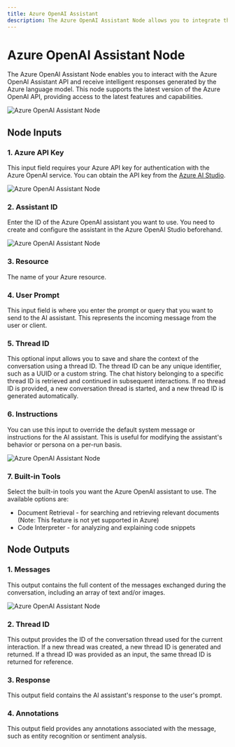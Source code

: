 ```yaml
---
title: Azure OpenAI Assistant
description: The Azure OpenAI Assistant Node allows you to integrate the Azure OpenAI Assistant API into your workflows.
---
```



# Azure OpenAI Assistant Node

The Azure OpenAI Assistant Node enables you to interact with the Azure OpenAI Assistant API and receive intelligent
responses generated by the Azure language model. This node supports the latest version of the Azure OpenAI API,
providing access to the latest features and capabilities.

<Image src={azure1} alt='Azure OpenAI Assistant Node' width={1200} />

## Node Inputs

### 1. Azure API Key

This input field requires your Azure API key for authentication with the Azure OpenAI service. You can obtain the API
key from the [Azure AI Studio](https://ai.azure.com/).

<Image src={azure2} alt='Azure OpenAI Assistant Node' width={1200} />

### 2. Assistant ID

Enter the ID of the Azure OpenAI assistant you want to use. You need to create and configure the assistant in the Azure
OpenAI Studio beforehand.

<Image src={azure3} alt='Azure OpenAI Assistant Node' width={1200} />

### 3. Resource

The name of your Azure resource.

### 4. User Prompt

This input field is where you enter the prompt or query that you want to send to the AI assistant. This represents the
incoming message from the user or client.

### 5. Thread ID

This optional input allows you to save and share the context of the conversation using a thread ID. The thread ID can be
any unique identifier, such as a UUID or a custom string. The chat history belonging to a specific thread ID is
retrieved and continued in subsequent interactions. If no thread ID is provided, a new conversation thread is started,
and a new thread ID is generated automatically.

### 6. Instructions

You can use this input to override the default system message or instructions for the AI assistant. This is useful for
modifying the assistant's behavior or persona on a per-run basis.

<Image src={azure4} alt='Azure OpenAI Assistant Node' width={1200} />

### 7. Built-in Tools

Select the built-in tools you want the Azure OpenAI assistant to use. The available options are:

- Document Retrieval - for searching and retrieving relevant documents (Note: This feature is not yet supported in
  Azure)
- Code Interpreter - for analyzing and explaining code snippets

## Node Outputs

### 1. Messages

This output contains the full content of the messages exchanged during the conversation, including an array of text
and/or images.

<Image src={azure5} alt='Azure OpenAI Assistant Node' width={1200} />

### 2. Thread ID

This output provides the ID of the conversation thread used for the current interaction. If a new thread was created, a
new thread ID is generated and returned. If a thread ID was provided as an input, the same thread ID is returned for
reference.

### 3. Response

This output field contains the AI assistant's response to the user's prompt.

### 4. Annotations

This output field provides any annotations associated with the message, such as entity recognition or sentiment
analysis.

